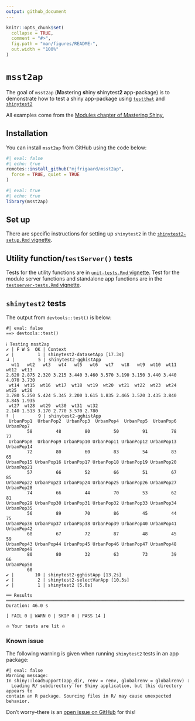 ```yaml
---
output: github_document
---
```


<!-- README.md is generated from README.Rmd. Please edit that file -->

```r
knitr::opts_chunk$set(
  collapse = TRUE,
  comment = "#>",
  fig.path = "man/figures/README-",
  out.width = "100%"
)
```

# `msst2ap`

<!-- badges: start -->

<!-- badges: end -->

The goal of `msst2ap` (**M**astering **s**hiny **s**hiny**t**est**2** **a**pp-**p**ackage) is to demonstrate how to test a shiny app-package using [`testthat`](https://testthat.r-lib.org/) and [`shinytest2`](https://rstudio.github.io/shinytest2/)

All examples come from the [Modules chapter of Mastering Shiny.](https://mastering-shiny.org/scaling-modules.html) 

## Installation

You can install `msst2ap` from GitHub using the code below: 

```r
#| eval: false
#| echo: true
remotes::install_github("mjfrigaard/msst2ap",
  force = TRUE, quiet = TRUE
)
```

```r
#| eval: true
#| echo: true
library(msst2ap)
```

## Set up 

There are specific instructions for setting up `shinytest2` in the [`shinytest2-setup.Rmd` vignette](https://github.com/mjfrigaard/msst2ap/blob/main/vignettes/shinytest2-setup.Rmd). 

## Utility function/`testServer()` tests

Tests for the utility functions are in [`unit-tests.Rmd` vignette](https://github.com/mjfrigaard/msst2ap/blob/main/vignettes/unit-tests.Rmd). Test for the module server functions and standalone app functions are in the [`testserver-tests.Rmd` vignette](https://github.com/mjfrigaard/msst2ap/blob/main/vignettes/testserver-tests.Rmd). 

## `shinytest2` tests

The output from `devtools::test()` is below: 

```verbatim
#| eval: false 
==> devtools::test()

ℹ Testing msst2ap
✔ | F W S  OK | Context
✔ |         1 | shinytest2-datasetApp [17.3s]                                                                    
⠼ |         5 | shinytest2-gghistApp                                                                               
  wt1   wt2   wt3   wt4   wt5   wt6   wt7   wt8   wt9  wt10  wt11  wt12  wt13 
2.620 2.875 2.320 3.215 3.440 3.460 3.570 3.190 3.150 3.440 3.440 4.070 3.730 
 wt14  wt15  wt16  wt17  wt18  wt19  wt20  wt21  wt22  wt23  wt24  wt25  wt26 
3.780 5.250 5.424 5.345 2.200 1.615 1.835 2.465 3.520 3.435 3.840 3.845 1.935 
 wt27  wt28  wt29  wt30  wt31  wt32 
2.140 1.513 3.170 2.770 3.570 2.780 
⠇ |         9 | shinytest2-gghistApp                                                                              
 UrbanPop1  UrbanPop2  UrbanPop3  UrbanPop4  UrbanPop5  UrbanPop6  UrbanPop7 
        58         48         80         50         91         78         77 
 UrbanPop8  UrbanPop9 UrbanPop10 UrbanPop11 UrbanPop12 UrbanPop13 UrbanPop14 
        72         80         60         83         54         83         65 
UrbanPop15 UrbanPop16 UrbanPop17 UrbanPop18 UrbanPop19 UrbanPop20 UrbanPop21 
        57         66         52         66         51         67         85 
UrbanPop22 UrbanPop23 UrbanPop24 UrbanPop25 UrbanPop26 UrbanPop27 UrbanPop28 
        74         66         44         70         53         62         81 
UrbanPop29 UrbanPop30 UrbanPop31 UrbanPop32 UrbanPop33 UrbanPop34 UrbanPop35 
        56         89         70         86         45         44         75 
UrbanPop36 UrbanPop37 UrbanPop38 UrbanPop39 UrbanPop40 UrbanPop41 UrbanPop42 
        68         67         72         87         48         45         59 
UrbanPop43 UrbanPop44 UrbanPop45 UrbanPop46 UrbanPop47 UrbanPop48 UrbanPop49 
        80         80         32         63         73         39         66 
UrbanPop50 
        60 
✔ |        10 | shinytest2-gghistApp [13.2s]
✔ |         2 | shinytest2-selectVarApp [10.5s]                                                                  
✔ |         1 | shinytest2 [5.0s]                                                                                

══ Results ════════════════════════════════════════════════════════════════════
Duration: 46.0 s
        
[ FAIL 0 | WARN 0 | SKIP 0 | PASS 14 ]

🔥 Your tests are lit 🔥
```

### Known issue

The following warning is given when running `shinytest2` tests in an app package:

```verbatim
#| eval: false 
Warning message:
In shiny::loadSupport(app_dir, renv = renv, globalrenv = globalrenv) :
  Loading R/ subdirectory for Shiny application, but this directory appears to 
contain an R package. Sourcing files in R/ may cause unexpected behavior.
```

Don't worry--there is an [open issue on GitHub](https://github.com/rstudio/shinytest2/issues/264) for this!

